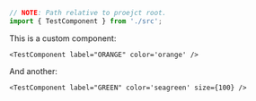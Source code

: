 
```typescript
// NOTE: Path relative to proejct root.
import { TestComponent } from './src';
```

This is a custom component:

<TestComponent label="ORANGE" color='orange' />

```tsx
<TestComponent label="ORANGE" color='orange' />
```

And another:

<TestComponent label="GREEN" color='seagreen' size={100} />

```tsx
<TestComponent label="GREEN" color='seagreen' size={100} />
```
